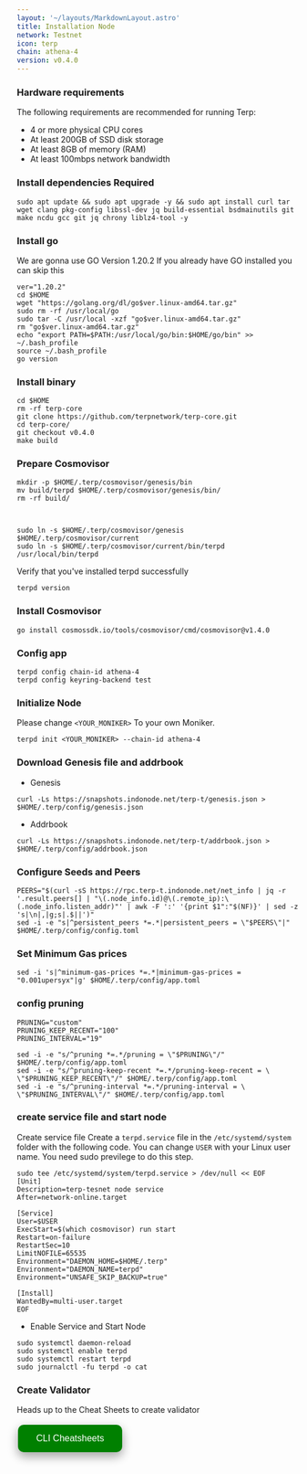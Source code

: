 ```yaml
---
layout: '~/layouts/MarkdownLayout.astro'
title: Installation Node
network: Testnet
icon: terp
chain: athena-4
version: v0.4.0
---
```


### Hardware requirements

The following requirements are recommended for running Terp:

- 4 or more physical CPU cores
- At least 200GB of SSD disk storage
- At least 8GB of memory (RAM)
- At least 100mbps network bandwidth


### Install dependencies Required

```
sudo apt update && sudo apt upgrade -y && sudo apt install curl tar wget clang pkg-config libssl-dev jq build-essential bsdmainutils git make ncdu gcc git jq chrony liblz4-tool -y
```

### Install go

We are gonna use GO Version 1.20.2
If you already have GO installed you can skip this 

```
ver="1.20.2"
cd $HOME
wget "https://golang.org/dl/go$ver.linux-amd64.tar.gz"
sudo rm -rf /usr/local/go
sudo tar -C /usr/local -xzf "go$ver.linux-amd64.tar.gz"
rm "go$ver.linux-amd64.tar.gz"
echo "export PATH=$PATH:/usr/local/go/bin:$HOME/go/bin" >> ~/.bash_profile
source ~/.bash_profile
go version
```

### Install binary

```
cd $HOME
rm -rf terp-core
git clone https://github.com/terpnetwork/terp-core.git
cd terp-core/
git checkout v0.4.0
make build
```

### Prepare Cosmovisor
```
mkdir -p $HOME/.terp/cosmovisor/genesis/bin
mv build/terpd $HOME/.terp/cosmovisor/genesis/bin/
rm -rf build/



sudo ln -s $HOME/.terp/cosmovisor/genesis $HOME/.terp/cosmovisor/current
sudo ln -s $HOME/.terp/cosmovisor/current/bin/terpd /usr/local/bin/terpd
```

Verify that you've installed terpd successfully

```
terpd version
```

### Install Cosmovisor
```
go install cosmossdk.io/tools/cosmovisor/cmd/cosmovisor@v1.4.0
```

### Config app

```
terpd config chain-id athena-4
terpd config keyring-backend test
```

### Initialize Node

Please change `<YOUR_MONIKER>` To your own Moniker.

```
terpd init <YOUR_MONIKER> --chain-id athena-4
```

### Download Genesis file and addrbook

- Genesis

```
curl -Ls https://snapshots.indonode.net/terp-t/genesis.json > $HOME/.terp/config/genesis.json
```

- Addrbook

```
curl -Ls https://snapshots.indonode.net/terp-t/addrbook.json > $HOME/.terp/config/addrbook.json
```

### Configure Seeds and Peers

```
PEERS="$(curl -sS https://rpc.terp-t.indonode.net/net_info | jq -r '.result.peers[] | "\(.node_info.id)@\(.remote_ip):\(.node_info.listen_addr)"' | awk -F ':' '{print $1":"$(NF)}' | sed -z 's|\n|,|g;s|.$||')"
sed -i -e "s|^persistent_peers *=.*|persistent_peers = \"$PEERS\"|" $HOME/.terp/config/config.toml
```

### Set Minimum Gas prices
```
sed -i 's|^minimum-gas-prices *=.*|minimum-gas-prices = "0.001upersyx"|g' $HOME/.terp/config/app.toml
```

### config pruning

```
PRUNING="custom"
PRUNING_KEEP_RECENT="100"
PRUNING_INTERVAL="19"

sed -i -e "s/^pruning *=.*/pruning = \"$PRUNING\"/" $HOME/.terp/config/app.toml
sed -i -e "s/^pruning-keep-recent *=.*/pruning-keep-recent = \
\"$PRUNING_KEEP_RECENT\"/" $HOME/.terp/config/app.toml
sed -i -e "s/^pruning-interval *=.*/pruning-interval = \
\"$PRUNING_INTERVAL\"/" $HOME/.terp/config/app.toml
```


### create service file and start node

Create service file
Create a `terpd.service` file in the `/etc/systemd/system` folder with the following code. 
You can change `USER` with your Linux user name. You need sudo previlege to do this step.

```
sudo tee /etc/systemd/system/terpd.service > /dev/null << EOF
[Unit]
Description=terp-tesnet node service
After=network-online.target

[Service]
User=$USER
ExecStart=$(which cosmovisor) run start
Restart=on-failure
RestartSec=10
LimitNOFILE=65535
Environment="DAEMON_HOME=$HOME/.terp"
Environment="DAEMON_NAME=terpd"
Environment="UNSAFE_SKIP_BACKUP=true"

[Install]
WantedBy=multi-user.target
EOF
```

- Enable Service and Start Node

```
sudo systemctl daemon-reload
sudo systemctl enable terpd
sudo systemctl restart terpd
sudo journalctl -fu terpd -o cat
```
### Create Validator

Heads up to the Cheat Sheets to create validator

<a href="https://www.indonode.net/testnet/terp/cheat" target="_blank">
  <button style="background-color: green; border: none; color: white; padding: 15px 32px; text-align: center; text-decoration: none; display: inline-block; font-size: 16px; margin: 4px 2px; cursor: pointer; border-radius: 10px; box-shadow: 0 8px 16px 0 rgba(0,0,0,0.2), 0 6px 20px 0 rgba(0,0,0,0.19);" onmouseover="this.style.boxShadow='0 0 0 4px rgba(0,255,0,0.5)'" onmouseout="this.style.boxShadow='0 8px 16px 0 rgba(0,0,0,0.2), 0 6px 20px 0 rgba(0,0,0,0.19)'">CLI Cheatsheets</button>
</a>